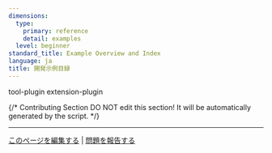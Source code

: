 ```yaml
---
dimensions:
  type:
    primary: reference
    detail: examples
  level: beginner
standard_title: Example Overview and Index
language: ja
title: 開発示例目録
---
```


<CardGroup cols="2">
    <Card
        title="Slack Bot プラグインの開発"
        icon="link"
        href="plugin-dev-ja/0432-develop-a-slack-bot-plugin"
        horizontal
    >
        tool-plugin
    </Card>
    <Card
        title="レインボーキャットプロジェクト Endpoint（エンドポイント）"
        icon="link"
        href="plugin-dev-ja/0432-endpoint"
    >
        extension-plugin
    </Card>
</CardGroup>

{/*
Contributing Section
DO NOT edit this section!
It will be automatically generated by the script.
*/}

---

[このページを編集する](https://github.com/langgenius/dify-docs/edit/main/plugin-dev-ja/0431-example-overview-and-index.mdx) | [問題を報告する](https://github.com/langgenius/dify-docs/issues/new?title=ドキュメントの問題%3A%20example-overview-and-in&body=%23%23%20問題の説明%0A%3C%21--%20発見した問題について簡単に説明してください%20--%3E%0A%0A%23%23%20ページリンク%0Ahttps%3A%2F%2Fgithub.com%2Flanggenius%2Fdify-docs%2Fblob%2Fmain%2Fplugin-dev-ja%2F0431-example-overview-and-index.mdx%0A%0A%23%23%20提案される変更%0A%3C%21--%20特定の変更案がある場合は、ここで説明してください%20--%3E%0A%0A%3C%21--%20ドキュメントの品質向上にご協力いただきありがとうございます！%20--%3E)


